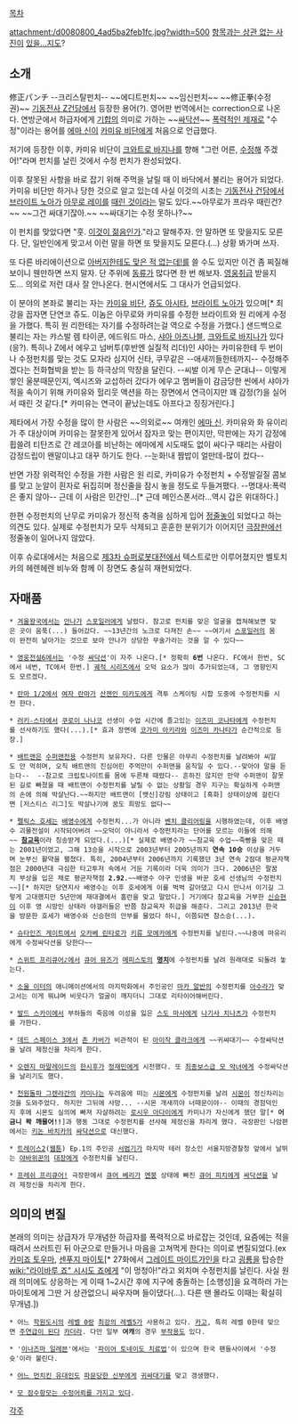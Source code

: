 [[목차]]

attachment:/d0080800_4ad5ba2feb1fc.jpg?width=500
[[웨이브 라이더 돌격|항목과는 상관 없는 사진]]이 [[싸대기|있을...지도]]?

== 소개 ==
修正パンチ
--크리스탈펀치--
~~에디트펀치~~
~~임신펀치~~
~~修正拳(수정권)~~
[[기동전사 Z건담]]에서 등장한 용어(?). 영어판 번역에서는 correction으로 나온다.
연방군에서 하급자에게 [[기합]]의 의미로 가하는 ~~[[싸닥션]]~~ [[병영부조리|폭력적인 제재]]로 "수정"이라는 용어를 [[에마 신]]이 [[카미유 비단]]에게 처음으로 언급했다.

저기에 등장한 이후, 카미유 비단이 [[크와트로 바지나]]를 향해 "그런 어른, [[수정]]해 주겠어!"라며 펀치를 날린 것에서 수정 펀치가 완성되었다. 

이후 잘못된 사항을 바로 잡기 위해 주먹을 날릴 때 이 바닥에서 불리는 용어가 되었다. 카미유 비단만 하거나 당한 것으로 알고 있는데 사실 이것의 시초는 [[기동전사 건담]]에서 [[브라이트 노아]]가 [[아무로 레이]]를 [[아버지에게도 맞은 적 없는데!|때린 것]]이라는 말도 있다.~~아무로가 프라우 때린건?~~ ~~그건 싸대기잖아.~~ ~~싸대기는 수정 못하나?~~

이 펀치를 맞았다면 "훗. [[이것이 젊음인가]]."라고 말해주자. 안 말하면 또 맞을지도 모른다. 단, 일반인에게 맞고서 이런 말을 하면 또 맞을지도 모른다.(...) 상황 봐가며 쓰자.

또 다른 바리에이션으로 [[아버지한테도 맞은 적 없는데!]]를 쓸 수도 있지만 이건 좀 찌질해보이니 웬만하면 쓰지 말자. 단 주위에 [[건덕후|동류]]가 많다면 한 번 해보자. [[사사하라 칸지|영웅취급]] 받을지도... 의외로 저런 대사 잘 안나온다. 현시연에서도 그 대사가 언급되었다.

이 분야의 본좌로 불리는 자는 [[카미유 비단]], [[쥬도 아시타]], [[브라이트 노아]]가 있으며[* 최강을 꼽자면 단연코 쥬도. 이놈은 아무로와 카미유를 수정한 브라이트와 원 리에게 수정을 가했다. 특히 원 리한테는 자기를 수정하려는걸 역으로 수정을 가했다.] 샌드백으로 불리는 자는 캬스발 렘 타이쿤, 에드워드 마스, [[샤아 아즈나블]], [[크와트로 바지나]]가 있다(응?). 특히나 Z에서 에우고 넘버투(후반엔 실질적 리더)인 샤아는 카미유한테 두 번이나 수정펀치를 맞는 것도 모자라 심지어 신타, 쿠무같은 --애새끼들한테까지-- 수정해주겠다는 전화협박을 받는 등 하극상의 막장을 달린다. --씨발 이게 무슨 군대냐-- 이렇게 쌓인 울분때문인지, 엑시즈와 교섭하러 갔다가 에우고 멤버들이 감금당한 씬에서 샤아가 적을 속이기 위해 카미유와 헐리웃 액션을 하는 장면에서 연극이지만 꽤 감정(?)을 실어서 때린 것 같다.[* 카미유는 연극이 끝났는데도 아프다고 징징거린다.] 

제타에서 가장 수정을 많이 한 사람은 ~~의외로~~ 여캐인 [[에마 신]]. 카미유와 화 유이리가 주 대상이며 카미유는 잘못한게 있어서 잠자코 맞는 편이지만, 막판에는 자기 감정에 휩쓸려 티탄즈로 간 레코아를 비난하는 에마에게 시도때도 없이 싸다구 때리는 사람이 감정드립이 왠말이냐고 대꾸 하기도 한다. --눈화!내 짬밥이 얼만데-많이 컸다-- 

반면 가장 위력적인 수정을 가한 사람은 원 리로, 카미유가 수정펀치 + 수정발길질 콤보를 맞고 눈알이 흰자로 뒤집히며 정신줄을 잠시 놓을 정도로 두들겨팼다. --명대사:폭력은 좋지 않아-- 근데 이 사람은 민간인...[* 근데 메인스폰서라...역시 갑은 위대하다.]

한편 수정펀치의 난무로 카미유가 정신적 충격을 심하게 입어 [[정줄놓]]이 되었다고 하는 의견도 있다. 실제로 수정펀치가 모두 삭제되고 훈훈한 분위기가 이어지던 [[극장판]]에선 정줄놓이 일어나지 않았다.

이후 슈로대에서는 처음으로 [[제3차 슈퍼로봇대전]]에서 텍스트로만 이루어졌지만 벨토치카의 헤렌헤렌 비누와 함께 이 장면도 충실히 재현되었다.
== 자매품 ==
 * [[겨울왕국]]에서는 [[안나(겨울왕국)|안나]]가 [[한스 웨스터가드|스포일러]]에게 날렸다. 참고로 펀치를 맞은 얼굴을 캡쳐해보면 맞은 곳이 움푹(...) 들어갔다. ~~13년간의 노크로 다져진 손~~ ~~여기서 [[한스 웨스터가드|스포일러]]의 몸이 완전히 날아가는 것으로 보아 안나가 상당한 무술가라는 것을 알 수 있다~~

 * [[영웅전설6]]에서는 '수정 [[싸닥션]]'이 자주 나온다.[* 정확히 '''6번''' 나온다. FC에서 한번, SC에서 네번, TC에서 한번.] [[궤적 시리즈]]에서 오덕 요소가 많이 추가되었는데, 그 영향인지도 모르겠다.

 * [[란마 1/2]]에서 [[여자 란마]]가 [[산젠인 미카도]]에게 격투 스케이팅 시합 도중에 수정펀치를 시전 한다.

 * [[러키☆스타]]에서 [[쿠로이 나나코]] 선생이 수업 시간에 졸고있는 [[이즈미 코나타]]에게 수정펀치를 선사하기도 했다(...).[* 효과 장면에 [[코가미 아키라]]와 [[이즈미 카나타]]가 순간적으로 등장.]

 * [[배트맨]]은 [[수퍼맨]]전용 수정펀치 보유자다. 다른 인물은 아무리 수정펀치를 날려봐야 씨알도 안 먹히며, 오직 배트맨의 진심어린 주먹만이 수퍼맨을 움직일 수 있다.--맞아야 말을 듣는다--  --참고로 크립토나이트를 몸에 두른채 때렸다-- 흔하진 않지만 만약 수퍼맨이 잘못된 길로 빠졌을 때 배트맨이 수정펀치를 날릴 수 없는 상황일 경우 지구는 확실하게 수퍼맨의 손에 의해 박살난다.~~하지만 배트맨이 [뱃신]강림 상태이고 [흑화] 상태이상에 걸린다면 [저스티스 리그]도 박살나기에 꿈도 희망도 없다~~

 * [[펠릭스 호세]]는 [[배영수]]에게 수정펀치...가 아니라 [[벤치 클리어링]]을 시행하였는데, 이후 배영수 괴물전설이 시작되어버려 ~~오덕이 아니라서 수정펀치라는 단어를 모르는 이들에 의해~~ '''[[참교육]]'''이라 칭송받게 되었다.(...)[* 실제로 배영수가 ~~참교육 수업~~죽빵을 맞은 때는 2001년이었고, 그해 13승을 시작으로 2003년부터 2005년까지 '''연속 10승''' 이상을 거두며 눈부신 활약을 펼쳤다. 특히, 2004년부터 2006년까지 기록했던 3년 연속 2점대 평균자책점은 2000년대 극심한 타고투저 속에서 거둔 기록이라 더욱 의미가 크다. 2006년은 팔꿈치 부상을 입은 채로 평균자책점 '''2.92'''.~~배영수 야구 인생을 바꾼 호세 선생님의 수정펀치~~][* 하지만 당연지사 배영수는 이후 호세에게 이를 벅벅 갈아댔고 다시 만나서 이기길 그렇게 고대했지만 5년만에 재대결에서 홈런을 맞고 말았다.] 거기에다 참교육을 거부한 [[신승현]]이 이후 영 시망인 상태라 야갤러들은 반쯤 참교육자 취급을 해준다. 그리고 2013년 한국을 방문한 호세가 배영수와 신승현의 안부를 물었다 하니, 이쯤되면 참스승(...).

 * [[슈타인즈 게이트]]에서 [[오카베 린타로]]가 [[키류 모에카]]에게 수정펀치를 날린다.~~나중에 마유리에게 수정싸닥션을 당한다~~

 * [[스위트 프리큐어♪]]에서 [[시라베 아코|큐어 뮤즈]]가 [[메피스토(스위트 프리큐어♪)|메피스토]]의 '''[[명치]]'''에 수정펀치를 날려 원래대로 되돌려 놓는다.

 * [[소울 이터(만화)|소울 이터]]의 애니메이션에서의 마지막화에서 주인공인 [[마카 알반]]의 수정펀치를 [[아수라(소울 이터)|아수라]]가 맞고서는 이게 뭐냐며 비웃다가 얼굴이 깨지더니 그대로 리타이어해버린다.

 * [[발드 스카이]]에서 부하들의 죽음에 이성을 잃은 [[스도 마사]]에게 [[나기사 치나츠]]가 수정펀치를 가한다.

 * [[데드 스페이스 3]]에서 [[존 카버]]가 비관적이 된 [[아이작 클라크]]에게 ~~귀쌰대기~~ 수정싸닥션을 날려 제정신을 차리게 한다. 

 * [[오렌지 마말레이드(웹툰)|오렌지 마말레이드]]의 [[한시후]]가 [[정재민(오렌지 마말레이드)|정재민]]에게 시전했다. 또 [[유채린|최종보스급 모 악녀]]에게 수정싸닥션을 날리기도 했다.

 * [[천원돌파 그렌라간]]의 [[카미나]]는 두려움에 떠는 [[시몬]]에게 수정펀치를 날려 [[시몬]]이 정신차리는것을 도와주었다. 하지만 그뒤에 사망... --시몬 개새끼야 너때문이야-- 이때의 경험덕인지 후에 시몬도 실의에 빠져 자살하려는 [[로시우 아다이]]에게 카미나가 자신에게 했던 말[* '''어금니 꽉 깨물어!!''']과 행동 그대로 수정펀치를 선사해 제정신을 차리게 했다. 극장판인 나암편에서는 [[키논 바치카]]의 [[싸닥션]]으로 대신했다.

 * [[트레이스2]]([[웹툰]]) Ep.1의 주인공 [[서범기]]가 마지막 테러 장소인 서울지방경찰청 앞에서 날뛰는 [[야바위꾼]]의 [[야바위꾼 대장|대장]]에게 수정펀치를 날린다.

 * [[프레쉬 프리큐어!]] 극장판에서 [[아오노 미키|큐어 베리]]가 [[멘붕]] 상태에 빠진 [[모모조노 러브|큐어 피치]]에게 [[싸닥션]]을 날려 제정신을 차리게 한다.

== 의미의 변질 ==
본래의 의미는 상급자가 무개념한 하급자를 폭력적으로 바로잡는 것인데, 요즘에는 적을 때려서 쓰러트린 뒤 아군으로 만들거나 마음을 고쳐먹게 한다는 의미로 변질되었다.(ex [[카미죠 토우마]], [[센푸지 마이토]][* 27화에서 [[그레이트 마이트가인]]을 타고 [[굉룡]]을 탑승한 [[wiki:"라이바루 죠" 시시도 죠]]에게 "이 멍청아!"라고 외치며 수정펀치를 날린다. 사실 원래 의미에도 상응하는 게 이때 1~2시간 후에 지구에 충돌하는 [소행성]을 요격하러 가는 마이토에게 그딴 거 상관없으니 싸우자며 들이댔다(...). 다른 땐 몰라도 이때는 확실히 무개념.])

 * 어느 [[학원도시(어떤 마술의 금서목록)|학원도시]]의 [[카미조 토우마|레벨 0]]랑 [[액셀러레이터(어떤 마술의 금서목록)|최강의 레벨5]]가 사용하고 있다. [[카더라 통신|카고]], 특히 레벨 0한테 맞으면 [[카미양병|주연급이 된다]] [[카더라]]. 다만 일부 '''여캐'''의 경우 [[공기#s-6|부작용]]도 있다.

 * '[[이나즈마 일레븐]]'에서는 '[[파이어 토네이도 치료법]]'이 있으며 한국 팬들사이에서 '수정슛'이라 불린다.

 * [[아하스 페르쯔|어느 먼치킨 유대인]]도 [[박신부|파문당한 신부]]에게 [[귀싸대기]]를 맞고 갱생했다.

 * [[푸른 강철의 아르페지오|모 잠수항모는 수정어뢰를 가지고 있다]].

[[각주]]
